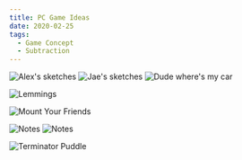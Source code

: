 ```yaml
---
title: PC Game Ideas
date: 2020-02-25
tags:
  - Game Concept
  - Subtraction
---
```



![Alex's sketches](./alexs-sketches.jpg)
![Jae's sketches](./jaes-sketches.jpg)
![Dude where's my car](./dude-wheres-my-car.jpg)

<FigureCaption text="Left to right: Utopia (1981), Ori and the Blind Forest (2015), Smash TV (1990)" />

![Lemmings](./lemmings.png)

<FigureCaption text="Left to right: Utopia (1981), Ori and the Blind Forest (2015), Smash TV (1990)" />

![Mount Your Friends](./mount-your-friends.jpg)

<FigureCaption text="Left to right: Utopia (1981), Ori and the Blind Forest (2015), Smash TV (1990)" />

![Notes](./notes-1.jpg)
![Notes](./notes-2.jpg)

<FigureCaption text="Left to right: Utopia (1981), Ori and the Blind Forest (2015), Smash TV (1990)" />

![Terminator Puddle](./t1000.jpg)
